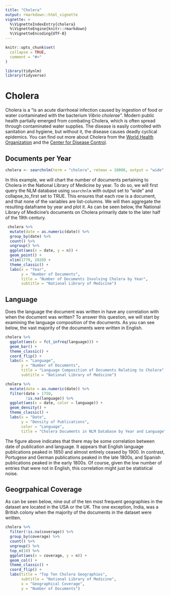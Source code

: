 ```yaml
---
title: "Cholera"
output: rmarkdown::html_vignette
vignette: >
  %\VignetteIndexEntry{cholera}
  %\VignetteEngine{knitr::rmarkdown}
  %\VignetteEncoding{UTF-8}
---
```


```r
knitr::opts_chunk$set(
  collapse = TRUE,
  comment = "#>"
)
```

```r
library(tidynlm)
library(tidyverse)
```

# Cholera

Cholera is a "is an acute diarrhoeal infection caused by ingestion of food or water contaminated with the bacterium *Vibrio cholerae*". Modern public health partially emerged from combating Cholera, which is often spread through contaminated water supplies. The disease is easily controlled with sanitation and hygiene, but without it, the disease causes deadly cyclical epidemics. You can find out more about Cholera from the [World Health Organization](https://www.who.int/news-room/fact-sheets/detail/cholera "World Health Organization: Cholera") and the [Center for Disease Control](https://www.cdc.gov/cholera/general/index.html "Center for Disease Control: Cholera").

## Documents per Year

```r
cholera <- searchnlm(term = "cholera", retmax = 10000, output = "wide", collapse_to_first = TRUE)
```

In this example, we will chart the number of documents pertaining to Cholera in the National Library of Medicine by year. To do so, we will first query the NLM database using `searchnlm` with output set to "wide" and collapse_to_first set to TRUE. This ensures that each row is a document, and that none of the variables are list-columns. We will then aggregate the resulting dataframe by year and plot it. As can be seen below, the National Library of Medicine's documents on Cholera primarily date to the later half of the 19th century.

```r
 cholera %>%
  mutate(date = as.numeric(date)) %>%
  group_by(date) %>%
  count() %>%
  ungroup() %>%
  ggplot(aes(x = date, y = n)) +
  geom_point() +
  xlim(1770, 2020) +
  theme_classic() +
  labs(x = "Year",
       y = "Number of Documents",
       title = "Number of Documents Involving Cholera by Year",
       subtitle = "National Library of Medicine")
```

## Language

Does the language the document was written in have any correlation with when the document was written? To answer this question, we will start by examining the language composition of the documents. As you can see below, the vast majority of the documents were written in English.

```r
cholera %>%
  ggplot(aes(x = fct_infreq(language))) +
  geom_bar() +
  theme_classic() +
  coord_flip() +
  labs(x = "Language",
       y = "Number of Documents",
       title = "Language Composition of Documents Relating to Cholera",
       subtitle = "National Library of Medicine")
```

```r
cholera %>%
  mutate(date = as.numeric(date)) %>%
  filter(date > 1750,
         !is.na(language)) %>%
  ggplot(aes(x = date, color = language)) +
  geom_density() +
  theme_classic() +
  labs(x = "Date",
       y = "Density of Publications",
       color = "Language",
       title = "Cholera Documents in NLM Database by Year and Language")
```

The figure above indicates that there may be some correlation between date of publication and language. It appears that English language publications peaked in 1850 and almost entirely ceased by 1900. In contrast, Portugese and German publications peaked in the late 1800s, and Spanish publications peaked in the early 1800s. Of course, given the low number of entries that were not in English, this correlation might just be statistical noise.

## Geogrpahical Coverage

As can be seen below, nine out of the ten most frequent geographies in the dataset are located in the USA or the UK. The one exception, India, was a British colony when the majority of the documents in the dataset were written.

```r
cholera %>%
  filter(!is.na(coverage)) %>%
  group_by(coverage) %>%
  count() %>%
  ungroup() %>%
  top_n(10) %>%
  ggplot(aes(x = coverage, y = n)) +
  geom_col() +
  theme_classic() +
  coord_flip() +
  labs(title = "Top Ten Cholera Geographies",
       subtitle = "National Library of Medicine",
       x = "Geographical Coverage",
       y = "Number of Documents")
```
